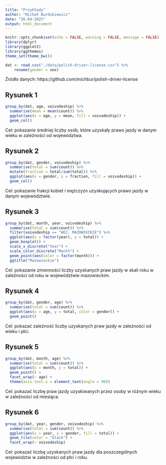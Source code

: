 ```yaml
---
title: "Przykłady"
author: "Michał Burdukiewicz"
date: "26-04-2025"
output: html_document
---
```


```r
knitr::opts_chunk$set(echo = FALSE, warning = FALSE, message = FALSE)
library(dplyr)
library(ggplot2)
library(ggthemes)
theme_set(theme_bw())
```

```r
dat <- read.csv("./data/polish-driver-license.csv") %>% 
    rename(gender = sex)
```

Źródło danych: https://github.com/michbur/polish-driver-license

## Rysunek 1

```r
group_by(dat, age, voivodeship) %>% 
  summarise(mean = mean(count)) %>% 
  ggplot(aes(x = age, y = mean, fill = voivodeship)) +
  geom_col()  
```

Cel: pokazanie średniej liczby osób, które uzyskały prawo jazdy w danym wieku w zależności od województwa.



## Rysunek 2

```r
group_by(dat, gender, voivodeship) %>% 
  summarise(total = sum(count)) %>% 
  mutate(fraction = total/sum(total)) %>% 
  ggplot(aes(x = gender, y = fraction, fill = voivodeship)) +
  geom_col() 
```

Cel: pokazanie frakcji kobiet i mężczyzn uzyskujących prawo jazdy w danym województwie.


## Rysunek 3

```r
group_by(dat, month, year, voivodeship) %>% 
  summarise(total = sum(count)) %>% 
  filter(voivodeship == "WOJ. MAZOWIECKIE") %>% 
  ggplot(aes(x = factor(year), y = total)) +
  geom_boxplot() +
  scale_x_discrete("Year") +
  scale_color_discrete("Month") +
  geom_point(aes(color = factor(month))) +
  ggtitle("Mazowieckie")
```

Cel: pokazanie zmienności liczby uzyskanych praw jazdy w skali roku w zależności od roku w województwie mazowieckim.



## Rysunek 4

```r
group_by(dat, gender, age) %>% 
  summarise(total = sum(count)) %>% 
  ggplot(aes(x = age, y = total, color = gender)) +
  geom_point()

```

Cel: pokazać zależność liczby uzyskanych praw jazdy w zależności od wieku i płci.


## Rysunek 5

```r
group_by(dat, month, age) %>% 
  summarise(total = sum(count)) %>% 
  ggplot(aes(x = month, y = total)) +
  geom_point() + 
  facet_wrap(~ age) +
  theme(axis.text.x = element_text(angle = 90))
```

Cel: pokazać liczbę praw jazdy uzyskiwanych przez osoby w różnym wieku w zależności od miesiąca.

## Rysunek 6

```r
group_by(dat, year, gender, voivodeship) %>% 
  summarise(total = sum(count)) %>% 
  ggplot(aes(x = year, y = gender, fill = total)) +
  geom_tile(color = "black") +
  facet_wrap(~ voivodeship) 
```

Cel: pokazać liczbę uzyskanych praw jazdy dla poszczególnych województw w zależności od płci i roku.
